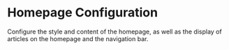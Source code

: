 # Homepage Configuration

Configure the style and content of the homepage, as well as the display of articles on the homepage and the navigation bar.
